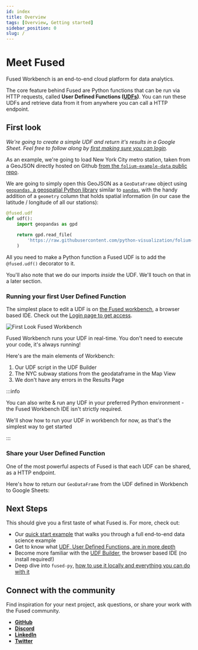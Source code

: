 ```yaml
---
id: index
title: Overview
tags: [Overview, Getting started]
sidebar_position: 0
slug: /
---
```


# Meet Fused

Fused Workbench is an end-to-end cloud platform for data analytics. 

The core feature behind Fused are Python functions that can be run via HTTP requests, called **User Defined Functions ([UDFs](/core-concepts/why/))**. You can run these UDFs and retrieve data from it from anywhere you can call a HTTP endpoint.

<!--

<img src="https://fused-magic.s3.us-west-2.amazonaws.com/main_marketing_website/product_diagram_october2024.png" alt="product_diagram_october2024" style={{}} />

-->

## First look

_We're going to create a simple UDF and return it's results in a Google Sheet. Feel free to follow along by [first making sure you can login](/user-guide/login)._ 

As an example, we're going to load New York City metro station, taken from a GeoJSON directly hosted on Github [from the `folium-example-data` public repo](https://github.com/python-visualization/folium-example-data). 

We are going to simply open this GeoJSON as a `GeoDataFrame` object using [`geopandas`, a geospatial Python library](https://geopandas.org/en/stable/) similar to [`pandas`](https://pandas.pydata.org/docs/#), with the handy addition of a `geometry` column that holds spatial information (in our case the latitude / longitude of all our stations):

<!-- This section doesn't fully acknowledge that you need to pip install fused if you want to run this locally or that workbench is required. -->
```python showLineNumbers
@fused.udf
def udf():
    import geopandas as gpd
    
    return gpd.read_file(
        'https://raw.githubusercontent.com/python-visualization/folium-example-data/main/subway_stations.geojson'
    )
```

All you need to make a Python function a Fused UDF is to add the `@fused.udf()` decorator to it.

You'll also note that we do our imports _inside_ the UDF. We'll touch on that in a later section.
<!-- #TODO: Actually, you know, touch on that later -->

### Running your first User Defined Function

The simplest place to edit a UDF is on [the Fused workbench](/workbench), a browser based IDE. 
Check out the [Login page to get access](/user-guide/login). 

![First Look Fused Workbench](./index-imgs/Workbench-first-look.png) 

Fused Workbench runs your UDF in real-time. You don't need to execute your code, it's always running! 

Here's are the main elements of Workbench:
1. Our UDF script in the UDF Builder
2. The NYC subway stations from the geodataframe in the Map View
3. We don't have any errors in the Results Page

:::info

You can also write & run any UDF in your preferred Python environment - the Fused Workbench IDE isn't strictly required. 

We'll show how to run your UDF in workbench for now, as that's the simplest way to get started

:::

### Share your User Defined Function

One of the most powerful aspects of Fused is that each UDF can be shared, as a HTTP endpoint. 

Here's how to return our `GeoDataFrame` from the UDF defined in Workbench to Google Sheets:


<ReactPlayer className="video__player" playing={true} muted={true} controls height="100%" url="https://fused-magic.s3.us-west-2.amazonaws.com/workbench-walkthrough-videos/docs_rewrite/share_udf_to_sheets_updated.mp4" width="100%" />


## Next Steps

<!-- #TODO: Update links once the docs are updated with new structure-->
<!-- #TODO #2: We don't have a page dedicated to workbench-->
This should give you a first taste of what Fused is. For more, check out:
- Our [quick start example](/user-guide/quickstart) that walks you through a full end-to-end data science example
- Get to know what [UDF, User Defined Functions, are in more depth](/core-concepts/why)
- Become more familiar with the [UDF Builder](/workbench/udf-builder/), the browser based IDE (no install required!)
- Deep dive into `fused-py`, [how to use it locally and everything you can do with it](/python-sdk)

## Connect with the community

Find inspiration for your next project, ask questions, or share your work with the Fused community.

- [__GitHub__](https://github.com/fusedio/udfs/tree/main)
- [__Discord__](https://bit.ly/fusedslack)
- [__LinkedIn__](https://www.linkedin.com/company/fusedio/)
- [__Twitter__](https://twitter.com/Fused_io)
